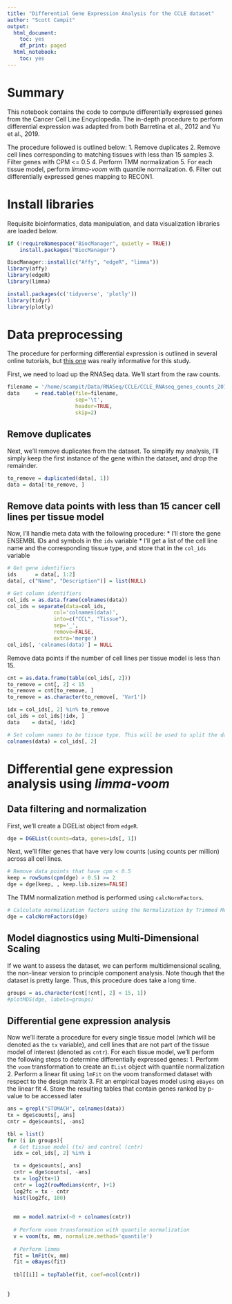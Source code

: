 ```yaml
---
title: "Differential Gene Expression Analysis for the CCLE dataset"
author: "Scott Campit"
output:
  html_document:
    toc: yes
    df_print: paged
  html_notebook:
    toc: yes
---
```


# Summary
This notebook contains the code to compute differentially expressed genes from the Cancer Cell Line Encyclopedia. The in-depth procedure to perform differential expression was adapted from both Barretina et al., 2012 and Yu et al., 2019. 

The procedure followed is outlined below:
  1. Remove duplicates
  2. Remove cell lines corresponding to matching tissues with less than 15 samples
  3. Filter genes with CPM <= 0.5
  4. Perform TMM normalization
  5. For each tissue model, perform *limma-voom* with quantile normalization.
  6. Filter out differentially expressed genes mapping to RECON1. 

# Install libraries
Requisite bioinformatics, data manipulation, and data visualization libraries are loaded below.
```r
if (!requireNamespace("BiocManager", quietly = TRUE))
    install.packages("BiocManager")

BiocManager::install(c("Affy", "edgeR", "limma"))
library(affy)
library(edgeR)
library(limma)

install.packages(c('tidyverse', 'plotly'))
library(tidyr)
library(plotly)

```

# Data preprocessing
The procedure for performing differential expression is outlined in several online tutorials, but [this one](https://www.bioconductor.org/packages/devel/bioc/vignettes/limma/inst/doc/usersguide.pdf) was really informative for this study. 

First, we need to load up the RNASeq data. We'll start from the raw counts.

```r
filename = '/home/scampit/Data/RNASeq/CCLE/CCLE_RNAseq_genes_counts_20180929.gct'
data     = read.table(file=filename, 
                      sep='\t', 
                      header=TRUE, 
                      skip=2)
```

## Remove duplicates
Next, we'll remove duplicates from the dataset. To simplify my analysis, I'll simply keep the first instance of the gene within the dataset, and drop the remainder.

```r
to_remove = duplicated(data[, 1])
data = data[!to_remove, ]
```

## Remove data points with less than 15 cancer cell lines per tissue model
Now, I'll handle meta data with the following procedure:
  * I'll store the gene ENSEMBL IDs and symbols in the `ids` variable
  * I'll get a list of the cell line name and the corresponding tissue type, and store that in the `col_ids` variable
  
```r
# Get gene identifiers
ids      = data[, 1:2]
data[, c("Name", "Description")] = list(NULL)

# Get column identifiers
col_ids = as.data.frame(colnames(data))
col_ids = separate(data=col_ids, 
               col='colnames(data)', 
               into=c("CCL", "Tissue"), 
               sep='_', 
               remove=FALSE, 
               extra='merge')
col_ids[, 'colnames(data)'] = NULL
```

Remove data points if the number of cell lines per tissue model is less than 15.

```r
cnt = as.data.frame(table(col_ids[, 2]))
to_remove = cnt[, 2] < 15
to_remove = cnt[to_remove, ]
to_remove = as.character(to_remove[, 'Var1'])

idx = col_ids[, 2] %in% to_remove
col_ids = col_ids[!idx, ]
data    = data[, !idx]

# Set column names to be tissue type. This will be used to split the data up by groups.
colnames(data) = col_ids[, 2]
```

# Differential gene expression analysis using *limma-voom*

## Data filtering and normalization

First, we'll create a DGEList object from `edgeR`.
```r
dge = DGEList(counts=data, genes=ids[, 1])
```

Next, we'll filter genes that have very low counts (using counts per million) across all cell lines.
```r
# Remove data points that have cpm < 0.5
keep = rowSums(cpm(dge) > 0.5) >= 2
dge = dge[keep, , keep.lib.sizes=FALSE]
```

The TMM normalization method is performed using `calcNormFactors`.
```r
# Calculate normalization factors using the Normalization by Trimmed Mean of M values
dge = calcNormFactors(dge)
```

## Model diagnostics using Multi-Dimensional Scaling

If we want to assess the dataset, we can perform multidimensional scaling, the non-linear version to principle component analysis. Note though that the dataset is pretty large. Thus, this procedure does take a long time.
```r
groups = as.character(cnt[!cnt[, 2] < 15, 1])
#plotMDS(dge, labels=groups)
```

## Differential gene expression analysis

Now we'll iterate a procedure for every single tissue model (which will be denoted as the `tx` variable), and cell lines that are not part of the tissue model of interest (denoted as `cntr`). For each tissue model, we'll perform the following steps to determine differentially expressed genes:
  1. Perform the `voom` transformation to create an `EList` object with quantile normalization
  2. Perform a linear fit using `lmFit` on the voom transformed dataset with respect to the design matrix
  3. Fit an empirical bayes model using `eBayes` on the linear fit
  4. Store the resulting tables that contain genes ranked by p-value to be accessed later
  
```r

ans = grepl("STOMACH", colnames(data))
tx = dge$counts[, ans]
cntr = dge$counts[, -ans]

tbl = list()
for (i in groups){
  # Get tissue model (tx) and control (cntr)
  idx = col_ids[, 2] %in% i

  tx = dge$counts[, ans]
  cntr = dge$counts[, -ans]
  tx = log2(tx+1)
  cntr = log2(rowMedians(cntr, )+1)
  log2fc = tx - cntr
  hist(log2fc, 100)
  
  
  mm = model.matrix(~0 + colnames(cntr))
  
  # Perform voom transformation with quantile normalization
  v = voom(tx, mm, normalize.method='quantile')
  
  # Perform limma
  fit = lmFit(v, mm)
  fit = eBayes(fit)
  
  tbl[[i]] = topTable(fit, coef=ncol(cntr))
  
  
} 
```
